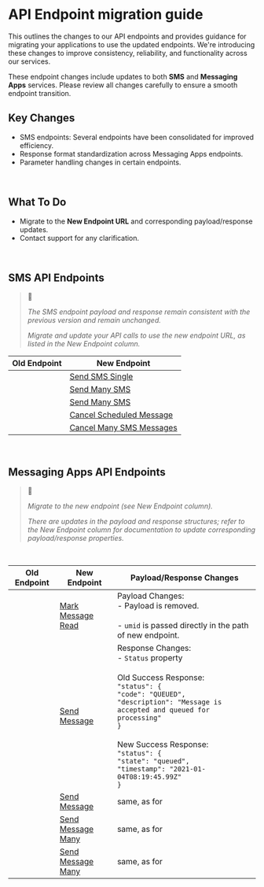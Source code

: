 
# API Endpoint migration guide

This outlines the changes to our API endpoints and provides guidance for migrating your applications to use the updated endpoints. We're introducing these changes to improve consistency, reliability, and functionality across our services.

These endpoint changes include updates to both **SMS** and **Messaging Apps** services.
Please review all changes carefully to ensure a smooth endpoint transition.

## Key Changes

- SMS endpoints: Several endpoints have been consolidated for improved efficiency.
- Response format standardization across Messaging Apps endpoints.
- Parameter handling changes in certain endpoints.

<br />

## What To Do

- Migrate to the **New Endpoint URL** and corresponding payload/response updates.
- Contact support for any clarification.

<br />

## SMS API Endpoints

> 📘
>
> _The SMS endpoint payload and response remain consistent with the previous version and remain unchanged._
>
> _Migrate and update your API calls to use the new endpoint URL, as listed in the New Endpoint column._


| Old Endpoint                                                                 | New Endpoint                                                              |
|------------------------------------------------------------------------------|---------------------------------------------------------------------------|
| <ApiChip method="POST" endpoint="/sms/v1/{subAccountId}/single" />           | [Send SMS Single](/connect/reference/send-sms-single)                     |
| <ApiChip method="POST" endpoint="/sms/v1/{subAccountId}/many" />             | [Send Many SMS](/connect/reference/send-many-sms)                         |
| <ApiChip method="POST" endpoint="/sms/v1/{subAccountId}/many/compact" />     | [Send Many SMS](/connect/reference/send-many-sms)                         |
| <ApiChip method="DELETE" endpoint="/sms/v1/{subAccountId}/single/{umid}" />  | [Cancel Scheduled Message](/connect/reference/cancel-scheduled-message)   |
| <ApiChip method="DELETE" endpoint="/sms/v1/{subAccountId}/many/{batchId}" /> | [Cancel Many SMS Messages](/connect/reference/cancel-many-sms-messages)   |

<br />

## Messaging Apps API Endpoints

> 📘
>
> _Migrate to the new endpoint (see New Endpoint column)._
>
> _There are updates in the payload and response structures; refer to the New Endpoint column for documentation to update corresponding payload/response properties._

<br />

| Old Endpoint | New Endpoint | Payload/Response Changes |
|---------------|--------------|-------------------------|
| <ApiChip method="POST" endpoint="/chatapps/v1/{subAccountId}/message/read" />   | [Mark Message Read](/connect/reference/mark-message-read) | Payload Changes:<br/>- Payload is removed.<br/><br/>- `umid` is passed directly in the path of new endpoint. |
| <ApiChip method="POST" endpoint="/ipm/v1/{subAccountId}/message/single" />      | [Send Message](/connect/reference/send-message) | Response Changes:<br/>- `Status` property<br/><br/>Old Success Response:<br/> `"status": {`<br/>`"code": "QUEUED",`<br/>`"description": "Message is accepted and queued for processing"`<br/>`}`<br/><br/>New Success Response:<br/>`"status": {`<br/>`"state": "queued",`<br/>`"timestamp": "2021-01-04T08:19:45.99Z"`<br/>`}` |
| <ApiChip method="POST" endpoint="/chatapps/v1/{subAccountId}/message/single" /> | [Send Message](/connect/reference/send-message) | same, as for <ApiChip method="POST" endpoint="/ipm/v1/{subAccountId}/message/single" /> |
| <ApiChip method="POST" endpoint="/ipm/v1/{subAccountId}/message/many" />        | [Send Message Many](/connect/reference/send-message-many) | same, as for <ApiChip method="POST" endpoint="/ipm/v1/{subAccountId}/message/single" /> |
| <ApiChip method="POST" endpoint="/chatapps/v1/{subAccountId}/message/many" />   | [Send Message Many](/connect/reference/send-message-many) | same, as for <ApiChip method="POST" endpoint="/ipm/v1/{subAccountId}/message/single" /> |
